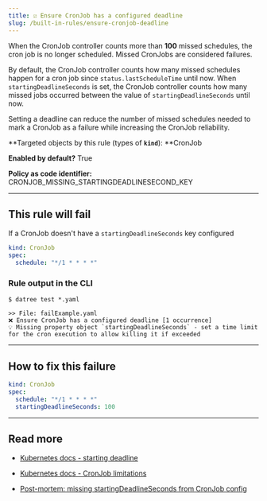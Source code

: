 ```yaml
---
title: ☑️ Ensure CronJob has a configured deadline
slug: /built-in-rules/ensure-cronjob-deadline
---
```


When the CronJob controller counts more than **100** missed schedules, the cron job is no longer scheduled. Missed CronJobs are considered failures.

By default, the CronJob controller counts how many missed schedules happen for a cron job since `status.lastScheduleTime` until now. When `startingDeadlineSeconds` is set, the CronJob controller counts how many missed jobs occurred between the value of `startingDeadlineSeconds` until now.

Setting a deadline can reduce the number of missed schedules needed to mark a CronJob as a failure while increasing the CronJob reliability.

**Targeted objects by this rule (types of **`kind`**): **CronJob

**Enabled by default?** True

**Policy as code identifier:** CRONJOB_MISSING_STARTINGDEADLINESECOND_KEY

---

## This rule will fail

If a CronJob doesn't have a `startingDeadlineSeconds` key configured

```yaml
kind: CronJob
spec:
  schedule: "*/1 * * * *"
```

### Rule output in the CLI

```terminal
$ datree test *.yaml

>> File: failExample.yaml
❌ Ensure CronJob has a configured deadline [1 occurrence]
💡 Missing property object `startingDeadlineSeconds` - set a time limit for the cron execution to allow killing it if exceeded
```

---

## How to fix this failure

```yaml
kind: CronJob
spec:
  schedule: "*/1 * * * *"
  startingDeadlineSeconds: 100
```

---

## Read more

- [Kubernetes docs - starting deadline](https://kubernetes.io/docs/tasks/job/automated-tasks-with-cron-jobs/#starting-deadline)

- [Kubernetes docs - CronJob limitations](https://kubernetes.io/docs/concepts/workloads/controllers/cron-jobs/#cron-job-limitations)

- [Post-mortem: missing startingDeadlineSeconds from CronJob config](https://timewitch.net/post/2020-04-04-cronjob-retro/)
